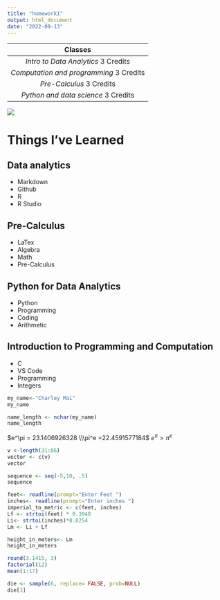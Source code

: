 ---
title: "homework1"
output: html_document
date: "2022-09-13"
---

|               **Classes**               |
|:---------------------------------------:|
|   *Intro to Data Analytics* 3 Credits   |
| *Computation and programming* 3 Credits |
|        *Pre-Calculus* 3 Credits         |
|   *Python and data science* 3 Credits   |

![](ssgit.jpg)

# Things I've Learned

## Data analytics

-   Markdown
-   Github
-   R
-   R Studio

## Pre-Calculus

-   LaTex
-   Algebra
-   Math
-   Pre-Calculus

## Python for Data Analytics

-   Python
-   Programming
-   Coding
-   Arithmetic

## Introduction to Programming and Computation

-   C
-   VS Code
-   Programming
-   Integers

```{r}
my_name<-"Charley Mai"
my_name
```

```{r}
name_length <- nchar(my_name)
name_length

```

$e^\pi = 23.1406926328 \\\pi^e =22.4591577184$ $e^\pi>\pi^e$

```{r}

v <-length(31:86)
vector <- c(v)
vector
```

```{r}
sequence <- seq(-5,10, .5)
sequence
```
```{r}
feet<- readline(prompt="Enter Feet ")
inches<- readline(prompt="Enter inches ")
imperial_to_metric <- c(feet, inches)
Lf <- strtoi(feet) * 0.3048
Li<- strtoi(inches)*0.0254
Lm <- Li + Lf

height_in_meters<- Lm
height_in_meters
```
```{r}
round(3.1415, 3)
factorial(12)
mean(1:17)
```
```{r}
die <- sample(6, replace= FALSE, prob=NULL)
die[1]

```

